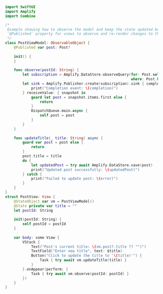 ```swift
import SwiftUI
import Amplify
import Combine

/*
 Example showing how to observe the model and keep the state updated before performing a save. This uses the
 `@Published` property for views to observe and re-render changes to the model.
 */
class PostViewModel: ObservableObject {
    @Published var post: Post?
    
    init() {
    }
    
    func observe(postId: String) {
        let subscription = Amplify.DataStore.observeQuery(for: Post.self,
                                                          where: Post.keys.id == postId)
        let sink = Amplify.Publisher.create(subscription).sink { completion in
            print("Completion event: \(completion)")
        } receiveValue: { snapshot in
            guard let post = snapshot.items.first else {
                return
            }
            DispatchQueue.main.async {
                self.post = post
            }
        }
    }
    
    func updateTitle(_ title: String) async {
        guard var post = post else {
            return
        }
        post.title = title
        do {
            let updatedPost = try await Amplify.DataStore.save(post)
            print("Updated post successfully: \(updatedPost)")
        } catch {
            print("Failed to update post: \(error)")
        }
    }
}
struct PostView: View {
    @StateObject var vm = PostViewModel()
    @State private var title = ""
    let postId: String
    
    init(postId: String) {
        self.postId = postId
    }
    
    var body: some View {
        VStack {
            Text("Post's current title: \(vm.post?.title ?? "")")
            TextField("Enter new title", text: $title)
            Button("Click to update the title to '\(title)'") {
                Task { try await vm.updateTitle(title) }
            }
        }.onAppear(perform: {
            Task { try await vm.observe(postId: postId) }
        })
    }
}
```